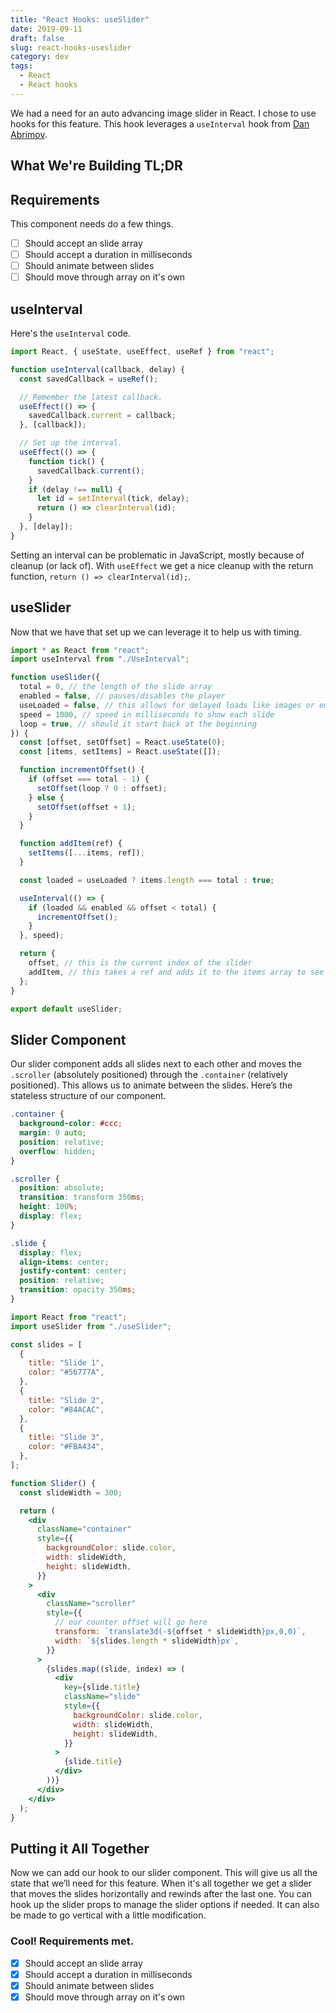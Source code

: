 ```yaml
---
title: "React Hooks: useSlider"
date: 2019-09-11
draft: false
slug: react-hooks-useslider
category: dev
tags:
  - React
  - React hooks
---
```


We had a need for an auto advancing image slider in React. I chose to use hooks for this feature. This hook leverages a `useInterval` hook from [Dan Abrimov](https://overreacted.io/making-setinterval-declarative-with-react-hooks/).

## What We're Building TL;DR

<Embed
  source="codeSandbox"
  id="simple-react-hooks-interval-slider-vsmi1"
  title="Simple React Hooks Slider"
  height={500}
/>

<!-- TODO: double check useInterval post -->

## Requirements

This component needs do a few things.

- [ ] Should accept an slide array
- [ ] Should accept a duration in milliseconds
- [ ] Should animate between slides
- [ ] Should move through array on it's own

## useInterval

Here's the `useInterval` code.

```jsx
import React, { useState, useEffect, useRef } from "react";

function useInterval(callback, delay) {
  const savedCallback = useRef();

  // Remember the latest callback.
  useEffect(() => {
    savedCallback.current = callback;
  }, [callback]);

  // Set up the interval.
  useEffect(() => {
    function tick() {
      savedCallback.current();
    }
    if (delay !== null) {
      let id = setInterval(tick, delay);
      return () => clearInterval(id);
    }
  }, [delay]);
}
```

Setting an interval can be problematic in JavaScript, mostly because of cleanup (or lack of). With `useEffect` we get a nice cleanup with the return function, `return () => clearInterval(id);`.

## useSlider

Now that we have that set up we can leverage it to help us with timing.

```jsx
import * as React from "react";
import useInterval from "./UseInterval";

function useSlider({
  total = 0, // the length of the slide array
  enabled = false, // pauses/disables the player
  useLoaded = false, // this allows for delayed loads like images or embeds
  speed = 1000, // speed in milliseconds to show each slide
  loop = true, // should it start back at the beginning
}) {
  const [offset, setOffset] = React.useState(0);
  const [items, setItems] = React.useState([]);

  function incrementOffset() {
    if (offset === total - 1) {
      setOffset(loop ? 0 : offset);
    } else {
      setOffset(offset + 1);
    }
  }

  function addItem(ref) {
    setItems([...items, ref]);
  }

  const loaded = useLoaded ? items.length === total : true;

  useInterval(() => {
    if (loaded && enabled && offset < total) {
      incrementOffset();
    }
  }, speed);

  return {
    offset, // this is the current index of the slider
    addItem, // this takes a ref and adds it to the items array to see if all have loaded
  };
}

export default useSlider;
```

## Slider Component

Our slider component adds all slides next to each other and moves the `.scroller` (absolutely positioned) through the `.container` (relatively positioned). This allows us to animate between the slides. Here’s the stateless structure of our component.

```css
.container {
  background-color: #ccc;
  margin: 0 auto;
  position: relative;
  overflow: hidden;
}

.scroller {
  position: absolute;
  transition: transform 350ms;
  height: 100%;
  display: flex;
}

.slide {
  display: flex;
  align-items: center;
  justify-content: center;
  position: relative;
  transition: opacity 350ms;
}
```

```jsx
import React from "react";
import useSlider from "./useSlider";

const slides = [
  {
    title: "Slide 1",
    color: "#56777A",
  },
  {
    title: "Slide 2",
    color: "#84ACAC",
  },
  {
    title: "Slide 3",
    color: "#FBA434",
  },
];

function Slider() {
  const slideWidth = 300;

  return (
    <div
      className="container"
      style={{
        backgroundColor: slide.color,
        width: slideWidth,
        height: slideWidth,
      }}
    >
      <div
        className="scroller"
        style={{
          // our counter offset will go here
          transform: `translate3d(-${offset * slideWidth}px,0,0)`,
          width: `${slides.length * slideWidth}px`,
        }}
      >
        {slides.map((slide, index) => (
          <div
            key={slide.title}
            className="slide"
            style={{
              backgroundColor: slide.color,
              width: slideWidth,
              height: slideWidth,
            }}
          >
            {slide.title}
          </div>
        ))}
      </div>
    </div>
  );
}
```

## Putting it All Together

Now we can add our hook to our slider component. This will give us all the state that we’ll need for this feature. When it's all together we get a slider that moves the slides horizontally and rewinds after the last one. You can hook up the slider props to manage the slider options if needed. It can also be made to go vertical with a little modification.

### Cool! Requirements met.

- [x] Should accept an slide array
- [x] Should accept a duration in milliseconds
- [x] Should animate between slides
- [x] Should move through array on it's own
